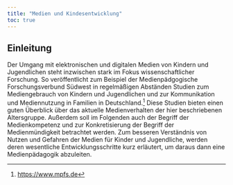 ---
title: "Medien und Kindesentwicklung"
toc: true
---

## Einleitung {.unnumbered}

Der Umgang mit elektronischen und digitalen Medien von Kindern und Jugendlichen steht inzwischen stark im Fokus wissenschaftlicher Forschung. So veröffentlicht zum Beispiel der Medienpädgogische Forschungsverbund Südwest in regelmäßigen Abständen Studien zum Mediengebrauch von Kindern und Jugendlichen und zur Kommunikation und Mediennutzung in Familien in Deutschland.[^1] Diese Studien bieten einen guten Überblick über das aktuelle Medienverhalten der hier beschriebenen Altersgruppe. Außerdem soll im Folgenden auch der Begriff der Medienkompetenz und zur Konkretisierung der Begriff der Medienmündigkeit betrachtet werden. Zum besseren Verständnis von Nutzen und Gefahren der Medien für Kinder und Jugendliche, werden deren wesentliche Entwicklungsschritte kurz erläutert, um daraus dann eine Medienpädagogik abzuleiten.

[^1]: <https://www.mpfs.de>
